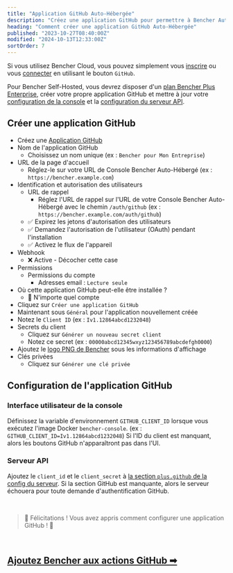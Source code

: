 ```yaml
---
title: "Application GitHub Auto-Hébergée"
description: "Créez une application GitHub pour permettre à Bencher Auto-Hébergé de s'authentifier avec GitHub"
heading: "Comment créer une application GitHub Auto-Hébergée"
published: "2023-10-27T08:40:00Z"
modified: "2024-10-13T12:33:00Z"
sortOrder: 7
---
```


Si vous utilisez Bencher Cloud, vous pouvez simplement vous [inscrire](/auth/signup) ou vous [connecter](/auth/login)
en utilisant le bouton `GitHub`.

Pour Bencher Self-Hosted, vous devrez disposer d'un [plan Bencher Plus Enterprise][bencher plus enterprise], créer votre propre application GitHub et mettre à jour votre [configuration de la console][console config] et la [configuration du serveur API][server config].

[bencher plus enterprise]: /pricing/?level=enterprise
[console config]: /fr/docs/reference/console-config/
[server config]: /fr/docs/reference/server-config/

## Créer une application GitHub

- Créez une [Application GitHub](https://docs.github.com/fr/apps/creating-github-apps/registering-a-github-app/registering-a-github-app#registering-a-github-app)
- Nom de l'application GitHub
  - Choisissez un nom unique (ex : `Bencher pour Mon Entreprise`)
- URL de la page d'accueil
  - Réglez-le sur votre URL de Console Bencher Auto-Hébergé (ex : `https://bencher.example.com`)
- Identification et autorisation des utilisateurs
  - URL de rappel
    - Réglez l'URL de rappel sur l'URL de votre Console Bencher Auto-Hébergé avec le chemin `/auth/github` (ex : `https://bencher.example.com/auth/github`)
  - ✅ Expirez les jetons d'autorisation des utilisateurs
  - ✅ Demandez l'autorisation de l'utilisateur (OAuth) pendant l'installation
  - ✅ Activez le flux de l'appareil
- Webhook
  - ❌ Active - Décocher cette case
- Permissions
  - Permissions du compte
    - Adresses email : `Lecture seule`
- Où cette application GitHub peut-elle être installée ?
  - 🔘 N'importe quel compte
- Cliquez sur `Créer une application GitHub`
- Maintenant sous `Général` pour l'application nouvellement créée
- Notez le `Client ID` (ex : `Iv1.12864abcd1232048`)
- Secrets du client
  - Cliquez sur `Générer un nouveau secret client`
  - Notez ce secret (ex : `00000abcd12345wxyz123456789abcdefgh0000`)
- Ajoutez le [logo PNG de Bencher](/brand/) sous les informations d'affichage
- Clés privées
  - Cliquez sur `Générer une clé privée`

## Configuration de l'application GitHub

### Interface utilisateur de la console
Définissez la variable d'environnement `GITHUB_CLIENT_ID` lorsque vous exécutez l'image Docker `bencher-console`. (ex : `GITHUB_CLIENT_ID=Iv1.12864abcd1232048`) Si l'ID du client est manquant, alors les boutons GitHub n'apparaîtront pas dans l'UI.

### Serveur API
Ajoutez le `client_id` et le `client_secret` à [la section `plus.github` de la config du serveur](/fr/docs/reference/server-config/#plusgithub). Si la section GitHub est manquante, alors le serveur échouera pour toute demande d'authentification GitHub.

<br/>

> 🐰 Félicitations ! Vous avez appris comment configurer une application GitHub ! 🎉

<br/>

<h2><a href="/fr/docs/how-to/github-actions/">Ajoutez Bencher aux actions GitHub ➡</a></h2>